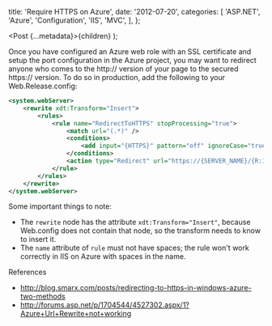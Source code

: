 
  title: 'Require HTTPS on Azure',
  date: '2012-07-20',
  categories: [
    'ASP.NET',
    'Azure',
    'Configuration',
    'IIS',
    'MVC',
  ],
};

  <Post {...metadata}>{children}</Post>
);

Once you have configured an Azure web role with an SSL certificate and setup the port configuration in the Azure project, you may want to redirect anyone who comes to the http:// version of your page to the secured https:// version. To do so in production, add the following to your Web.Release.config:

<!-- more -->

```xml
<system.webServer>
    <rewrite xdt:Transform="Insert">
        <rules>
            <rule name="RedirectToHTTPS" stopProcessing="true">
                <match url="(.*)" />
                <conditions>
                    <add input="{HTTPS}" pattern="off" ignoreCase="true" />
                </conditions>
                <action type="Redirect" url="https://{SERVER_NAME}/{R:1}" redirectType="Permanent" />
            </rule>
        </rules>
    </rewrite>
</system.webServer>
```

Some important things to note:

- The `rewrite` node has the attribute `xdt:Transform="Insert"`, because Web.config does not contain that node, so the transform needs to know to insert it.
- The `name` attribute of `rule` must not have spaces; the
  rule won't work correctly in IIS on Azure with spaces in the
  name.

References

- <http://blog.smarx.com/posts/redirecting-to-https-in-windows-azure-two-methods>
- <http://forums.asp.net/p/1704544/4527302.aspx/1?Azure+Url+Rewrite+not+working>
